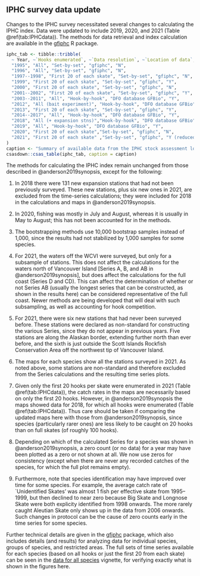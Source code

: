 ## IPHC survey data update

Changes to the IPHC survey necessitated several changes to calculating the IPHC
index. Data were updated to include 2019, 2020, and 2021 (Table
\@ref(tab:IPHCdata)). The methods for data retrieval and index calculation are
available in the [gfiphc](https://github.com/pbs-assess/gfiphc) R package.

```r
iphc_tab <- tibble::tribble(
  ~ Year, ~`Hooks enumerated`, ~`Data resolution`, ~`Location of data`, ~WCVI,
  "1995", "All", "Set-by-set", "gfiphc", "N",
  "1996", "All", "Set-by-set", "gfiphc", "N",
  "1997--1998", "First 20 of each skate", "Set-by-set", "gfiphc", "N",
  "1999", "First 20 of each skate", "Set-by-set", "gfiphc", "Y",
  "2000", "First 20 of each skate", "Set-by-set", "gfiphc", "N",
  "2001--2002", "First 20 of each skate", "Set-by-set", "gfiphc", "Y",
  "2003--2011", "All", "Hook-by-hook", "DFO database GFBio", "Y",
  "2012", "All (bait experiment)", "Hook-by-hook", "DFO database GFBio", "Y",
  "2013", "First 20 of each skate", "Set-by-set", "gfiphc", "Y",
  "2014--2017", "All", "Hook-by-hook", "DFO database GFBio", "Y",
  "2018", "All (+ expansion stns)","Hook-by-hook", "DFO database GFBio", "Y",
  "2019", "All", "Hook-by-hook", "DFO database GFBio", "Y",
  "2020", "First 20 of each skate","Set-by-set", "gfiphc", "N",
  "2021", "First 20 of each skate" ,"Set-by-set", "gfiphc", "Y (reduced)"
)
caption <- "Summary of available data from the IPHC stock assessment longline surveys, updating Table G.1 from Anderson et al. (2019). 'Data resolution' indicates at what level the data are available, and 'WCVI' indicates whether or not the survey included locations off the west coast of Vancouver Island. 'Location of data' indicates where the data reside."
csasdown::csas_table(iphc_tab, caption = caption)
```

The methods for calculating the IPHC index remain unchanged from those
described in @anderson2019synopsis, except for the following:

   <!-- TODO: check if include in new maps or not. Best not to as some may be outside of current  gfsynopsis plotting region. -->
   <!--iphc-2020-data.pdf and iphc-2021-data.pdf in
   gfiphc have details-->

1. In 2018 there were 131 new expansion stations that had not been previously surveyed. These new stations, plus six new ones in 2021, are excluded from the time-series calculations; they were included for 2018 in the calculations and maps in @anderson2019synopsis.

2. In 2020, fishing was mostly in July and August, whereas it is usually in May to August; this has not been accounted for in the methods.

3. The bootstrapping methods use 10,000 bootstrap samples instead of 1,000, since the results had not stabilized by 1,000 samples for some species.

4. For 2021, the waters off the WCVI were surveyed, but only for a subsample of stations. This does not affect the calculations for the waters north of Vancouver Island [Series A, B, and AB in @anderson2019synopsis], but does affect the calculations for the full coast (Series D and CD). This can affect the determination of whether or not Series AB (usually the longest series that can be constructed, as shown in the results here) can be considered representative of the full coast. Newer methods are being developed that will deal with such subsampling, as well as accounting for hook competition.

5. For 2021, there were six new stations that had never been surveyed before. These stations were declared as non-standard for constructing the various Series, since they do not appear in previous years. Five stations are along the Alaskan border, extending further north than ever before, and the sixth is just outside the Scott Islands Rockfish Conservation Area off the northwest tip of Vancouver Island.

6. The maps for each species show all the stations surveyed in 2021. As noted above, some stations are non-standard and therefore excluded from the Series calculations and the resulting time series plots. 

7. Given only the first 20 hooks per skate were enumerated in 2021 (Table \@ref(tab:IPHCdata)), the catch rates in the maps are necessarily based on only the first 20 hooks. However, in @anderson2019synopsis the maps showed data for 2018, for which all hooks were enumerated (Table \@ref(tab:IPHCdata)). Thus care should be taken if comparing the updated maps here with those from @anderson2019synopsis, since species (particularly rarer ones) are less likely to be caught on 20 hooks than on full skates (of roughly 100 hooks).

8. Depending on which of the calculated Series for a species was shown in @anderson2019synopsis, a zero count (or no data) for a year may have been plotted as a zero or not shown at all. We now use zeros for consistency (except when there are never any recorded catches of the species, for which the full plot remains empty).

9. Furthermore, note that species identification may have improved over time for some species. For example, the average catch rate of `Unidentified Skates' was almost 1 fish per effective skate from 1995--1999, but then declined to near zero because Big Skate and Longnose Skate were both explicity identified from 1998 onwards. The more rarely caught Aleutian Skate only shows up in the data from 2006 onwards. Such changes in protocol can be the cause of zero counts early in the time series for some species.

   <!-- See iphc-2021-data.pdf for maps and further details.-->

Further technical details are given in the [gfiphc](https://github.com/pbs-assess/gfiphc) package, which also includes details (and results) for analyzing data for individual species, groups of species, and restricted areas. The full sets of time series available for each species (based on all hooks or just the first 20 from each skate) can be seen in the [data for all species](http://htmlpreview.github.io/?https://github.com/pbs-assess/gfiphc/blob/master/vignettes/data_for_all_species.html) vignette, for verifying exactly what is shown in the figures here.
